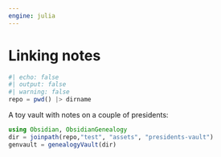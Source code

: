 ```yaml
---
engine: julia
---
```


# Linking notes


```julia
#| echo: false
#| output: false
#| warning: false
repo = pwd() |> dirname
```



A toy vault with notes on a couple of presidents:

```julia
using Obsidian, ObsidianGenealogy
dir = joinpath(repo,"test", "assets", "presidents-vault")
genvault = genealogyVault(dir)
```